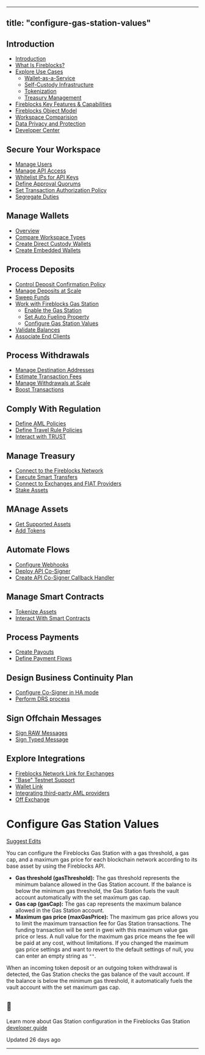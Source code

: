 ---
  title: "configure-gas-station-values"
  ---
  
  ## Introduction

*   [Introduction](/docs/introduction)
*   [What Is Fireblocks?](/docs/what-is-fireblocks)
*   [Explore Use Cases](/docs/use-cases)
    *   [Wallet-as-a-Service](/docs/wallet-as-a-service)
    *   [Self-Custody Infrastructure](/docs/self-custody-infrastructure)
    *   [Tokenization](/docs/tokenization)
    *   [Treasury Management](/docs/treasury-management)
*   [Fireblocks Key Features & Capabilities](/docs/capabilities)
*   [Fireblocks Object Model](/docs/object-model)
*   [Workspace Comparision](/docs/workspace-environments)
*   [Data Privacy and Protection](/docs/data-privacy-and-protection)
*   [Developer Center](/docs/developer-center)

## Secure Your Workspace

*   [Manage Users](/docs/manage-users)
*   [Manage API Access](/docs/manage-api-keys)
*   [Whitelist IPs for API Keys](/docs/whitelist-ips-for-api-keys)
*   [Define Approval Quorums](/docs/define-approval-quorums)
*   [Set Transaction Authorization Policy](/docs/set-transaction-authorization-policy)
*   [Segregate Duties](/docs/segregate-duties)

## Manage Wallets

*   [Overview](/docs/overview)
*   [Compare Workspace Types](/docs/get-to-know-fireblocks-workspaces)
*   [Create Direct Custody Wallets](/docs/create-direct-custody-wallets)
*   [Create Embedded Wallets](/docs/create-embedded-wallets)

## Process Deposits

*   [Control Deposit Confirmation Policy](/docs/define-confirmation-policy-maybe-move-from-here)
*   [Manage Deposits at Scale](/docs/manage-deposits-at-scale)
*   [Sweep Funds](/docs/sweep-funds)
*   [Work with Fireblocks Gas Station](/docs/work-with-gas-station)
    *   [Enable the Gas Station](/docs/enabling-the-gas-station-1)
    *   [Set Auto Fueling Property](/docs/set-auto-fueling-property)
    *   [Configure Gas Station Values](/docs/configure-gas-station-values)
*   [Validate Balances](/docs/validate-balances)
*   [Associate End Clients](/docs/associating-end-clients-with-transactions)

## Process Withdrawals

*   [Manage Destination Addresses](/docs/whitelist-addresses)
*   [Estimate Transaction Fees](/docs/verify-fee-effeciency)
*   [Manage Withdrawals at Scale](/docs/manage-withdrawals-at-scale)
*   [Boost Transactions](/docs/boost-transactions-1)

## Comply With Regulation

*   [Define AML Policies](/docs/define-aml-policies)
*   [Define Travel Rule Policies](/docs/define-travel-rule-policies)
*   [Interact with TRUST](/docs/interact-with-trust)

## Manage Treasury

*   [Connect to the Fireblocks Network](/docs/connect-to-the-fireblocks-network)
*   [Execute Smart Transfers](/docs/execute-smart-transfers)
*   [Connect to Exchanges and FIAT Providers](/docs/connect-to-exchanges-and-fiat-providers)
*   [Stake Assets](/docs/stake-assets)

## MAnage Assets

*   [Get Supported Assets](/docs/list-supported-assets-1)
*   [Add Tokens](/docs/add-your-tokens-1)

## Automate Flows

*   [Configure Webhooks](/docs/configure-webhooks)
*   [Deploy API Co-Signer](/docs/deploy-api-co-signer)
*   [Create API Co-Signer Callback Handler](/docs/create-api-co-signer-callback-handler)

## Manage Smart Contracts

*   [Tokenize Assets](/docs/issue-new-tokens)
*   [Interact With Smart Contracts](/docs/interact-with-smart-contracts)

## Process Payments

*   [Create Payouts](/docs/create-payouts)
*   [Define Payment Flows](/docs/payment-flows-copy)

## Design Business Continuity Plan

*   [Configure Co-Signer in HA mode](/docs/configure-co-signer-in-ha-mode)
*   [Perform DRS process](/docs/perform-drs-process)

## Sign Offchain Messages

*   [Sign RAW Messages](/docs/raw-signing)
*   [Sign Typed Message](/docs/typed-message-signing-1)

## Explore Integrations

*   [Fireblocks Network Link for Exchanges](/docs/network-link-for-exchanges)
*   ["Base" Testnet Support](/docs/base-goerli-testnet)
*   [Wallet Link](/docs/web3-wallet-link)
*   [Integrating third-party AML providers](/docs/integrating-third-party-aml-providers)
*   [Off Exchange](/docs/off-exchange)

# Configure Gas Station Values

[Suggest Edits](/edit/configure-gas-station-values)

You can configure the Fireblocks Gas Station with a gas threshold, a gas cap, and a maximum gas price for each blockchain network according to its base asset by using the Fireblocks API.

*   **Gas threshold (gasThreshold):** The gas threshold represents the minimum balance allowed in the Gas Station account. If the balance is below the minimum gas threshold, the Gas Station fuels the vault account automatically with the set maximum gas cap.
*   **Gas cap (gasCap):** The gas cap represents the maximum balance allowed in the Gas Station account.
*   **Maximum gas price (maxGasPrice):** The maximum gas price allows you to limit the maximum transaction fee for Gas Station transactions. The funding transaction will be sent in gwei with this maximum value gas price or less. A null value for the maximum gas price means the fee will be paid at any cost, without limitations. If you changed the maximum gas price settings and want to revert to the default settings of null, you can enter an empty string as `""`.

When an incoming token deposit or an outgoing token withdrawal is detected, the Gas Station checks the gas balance of the vault account. If the balance is below the minimum gas threshold, it automatically fuels the vault account with the set maximum gas cap.

<Info>

## 📘

Learn more about Gas Station configuration in the Fireblocks Gas Station [developer guide](/reference/set-the-gas-station-values)



</Info>

Updated 26 days ago

* * *